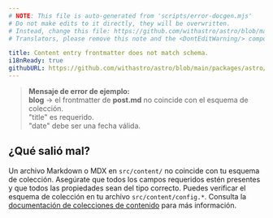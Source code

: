 ```yaml
---
# NOTE: This file is auto-generated from 'scripts/error-docgen.mjs'
# Do not make edits to it directly, they will be overwritten.
# Instead, change this file: https://github.com/withastro/astro/blob/main/packages/astro/src/core/errors/errors-data.ts
# Translators, please remove this note and the <DontEditWarning/> component.

title: Content entry frontmatter does not match schema.
i18nReady: true
githubURL: https://github.com/withastro/astro/blob/main/packages/astro/src/core/errors/errors-data.ts
---
```


> **Mensaje de error de ejemplo:**<br/>
**blog** → el frontmatter de **post.md** no coincide con el esquema de colección.<br/>
"title" es requerido.<br/>
"date" debe ser una fecha válida.

## ¿Qué salió mal?
Un archivo Markdown o MDX en `src/content/` no coincide con tu esquema de colección.
Asegúrate que todos los campos requeridos estén presentes y que todos las propiedades sean del tipo correcto.
Puedes verificar el esquema de colección en tu archivo `src/content/config.*`.
Consulta la [documentación de colecciones de contenido](/es/guides/content-collections/) para más información.
